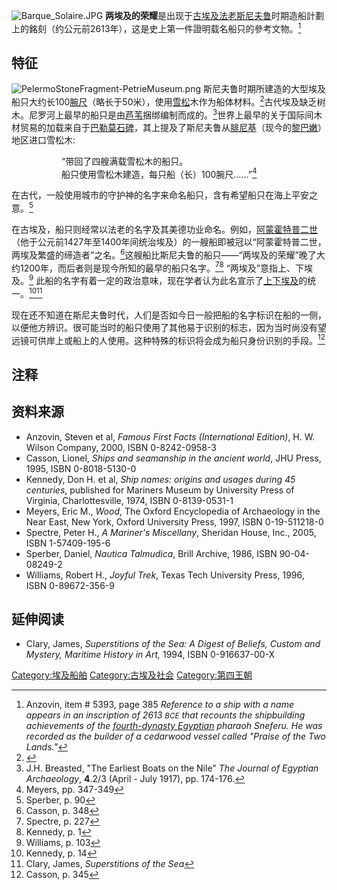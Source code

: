 [[File:Barque_Solaire.JPG|thumb]]
'''两埃及的荣耀'''是出现于[[古埃及|古埃及]][[法老|法老]][[斯尼夫鲁|斯尼夫鲁]]时期造船計劃上的銘刻（约公元前2613年），这是史上第一件證明载名船只的參考文物。<ref name ="famousfirstfacts"> Anzovin, item # 5393, page 385 ''Reference to a ship with a name appears in an inscription of 2613 <small>BCE</small> that recounts the shipbuilding achievements of the [[Fourth_Dynasty_of_Ancient_Egypt|fourth-dynasty Egyptian]] pharaoh Sneferu. He was recorded as the builder of a cedarwood vessel called "Praise of the Two Lands."''</ref>

== 特征 ==
[[File:PelermoStoneFragment-PetrieMuseum.png|thumb]]
斯尼夫鲁时期所建造的大型埃及船只大约长100[[腕尺|腕尺]]（略长于50米），使用[[雪松|雪松]]木作为船体材料。<ref>{{Cite web |url=https://maritimejournal.murdoch.edu.au/archive/vol_3/1985vol3walls.pdf |title=Developments in ship financing in Australasia |accessdate=2009-11-05 |archive-date=2006-08-24 |archive-url=https://web.archive.org/web/20060824073814/https://maritimejournal.murdoch.edu.au/archive/vol_3/1985vol3walls.pdf |dead-url=yes }}</ref>古代埃及缺乏树木。尼罗河上最早的船只是由[[芦苇|芦苇]]捆绑编制而成的。<ref>J.H. Breasted, "The Earliest Boats on the Nile" ''The Journal of Egyptian Archaeology'', '''4'''.2/3 (April - July 1917), pp. 174-176.</ref>世界上最早的关于国际间木材贸易的加载来自于[[巴勒莫石碑|巴勒莫石碑]]，其上提及了斯尼夫鲁从[[腓尼基|腓尼基]]（现今的[[黎巴嫩|黎巴嫩]]）地区进口雪松木:
:::“带回了四艘满载雪松木的船只。
:::船只使用雪松木建造，每只船（长）100腕尺……”<ref> Meyers, pp. 347-349 </ref>

在古代，一般使用城市的守护神的名字来命名船只，含有希望船只在海上平安之意。<ref> Sperber, p. 90 </ref> 

在古埃及，船只则经常以法老的名字及其美德功业命名。例如，[[阿蒙霍特普二世|阿蒙霍特普二世]]（他于公元前1427年至1400年间统治埃及）的一艘船即被冠以“阿蒙霍特普二世，两埃及繁盛的缔造者”之名。<ref> Casson, p. 348 </ref>这艘船比斯尼夫鲁的船只——“两埃及的荣耀”晚了大约1200年，而后者则是现今所知的最早的船只名字。<ref> Spectre, p. 227 </ref><ref> Kennedy, p. 1 </ref> “两埃及”意指上、下埃及。<ref> Williams, p. 103 </ref> 此船的名字有着一定的政治意味，现在学者认为此名宣示了[[上下埃及|上下埃及]]的统一。<ref> Kennedy, p. 14 </ref><ref> Clary, James, ''Superstitions of the Sea''</ref>

现在还不知道在斯尼夫鲁时代，人们是否如今日一般把船的名字标识在船的一侧，以便他方辨识。很可能当时的船只使用了其他易于识别的标志，因为当时尚没有望远镜可供岸上或船上的人使用。这种特殊的标识将会成为船只身份识别的手段。<ref> Casson, p. 345 </ref>

== 注释 ==
{{reflist}}

== 资料来源 ==

* Anzovin, Steven et al, ''Famous First Facts (International Edition)'', H. W. Wilson Company, 2000, ISBN 0-8242-0958-3
* Casson, Lionel, ''Ships and seamanship in the ancient world'', JHU Press, 1995, ISBN 0-8018-5130-0
* Kennedy, Don H. et al, ''Ship names: origins and usages during 45 centuries'', published for Mariners Museum by University Press of Virginia, Charlottesville, 1974, ISBN 0-8139-0531-1
* Meyers, Eric M., ''Wood'', The Oxford Encyclopedia of Archaeology in the Near East, New York, Oxford University Press, 1997, ISBN 0-19-511218-0
* Spectre, Peter H., ''A Mariner's Miscellany'', Sheridan House, Inc., 2005, ISBN 1-57409-195-6 
* Sperber, Daniel, ''Nautica Talmudica'', Brill Archive, 1986, ISBN 90-04-08249-2
* Williams, Robert H., ''Joyful Trek'', Texas Tech University Press, 1996, ISBN 0-89672-356-9

== 延伸阅读 ==

* Clary, James, ''Superstitions of the Sea: A Digest of Beliefs, Custom and Mystery, Maritime History in Art,'' 1994, ISBN 0-916637-00-X

[[Category:埃及船舶|Category:埃及船舶]]
[[Category:古埃及社会|Category:古埃及社会]]
[[Category:第四王朝|Category:第四王朝]]